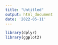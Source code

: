 ```yaml
---
title: "Untitled"
output: html_document
date: '2022-05-11'
---
```


```r
library(dplyr)
library(ggplot2)
```

